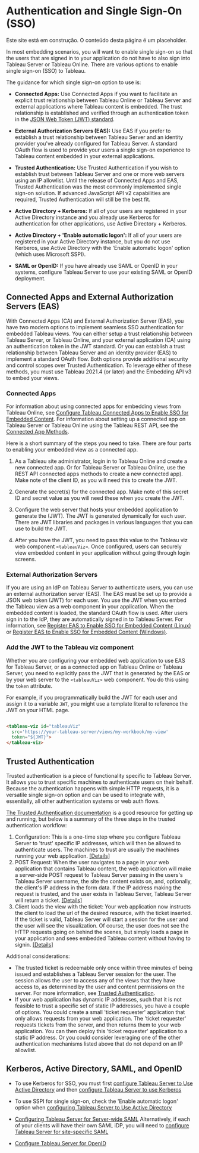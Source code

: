
# Authentication and Single Sign-On (SSO)

<Callout type="warning" emoji="⚠️">
  Este site está em construção. O conteúdo desta página é um placeholder.
</Callout>

In most embedding scenarios, you will want to enable single sign-on so that the users that are signed in to your application do not have to also sign into Tableau Server or Tableau Online. There are various options to enable single sign-on (SSO) to Tableau.


The guidance for which single sign-on option to use is:

* **Connected Apps:** Use Connected Apps if you want to facilitate an explicit trust relationship between Tableau Online or Tableau Server and external applications where Tableau content is embedded. The trust relationship is established and verified through an authentication token in the [JSON Web Token (JWT) standard](https://datatracker.ietf.org/doc/html/rfc7519).

* **External Authorization Servers (EAS):** Use EAS if you prefer to establish a trust relationship between Tableau Server and an identity provider you've already configured for Tableau Server. A standard OAuth flow is used to provide your users a single sign-on experience to Tableau content embedded in your external applications.

* **Trusted Authentication:** Use Trusted Authentication if you wish to establish trust between Tableau Server and one or more web servers using an IP allowlist. Until the release of Connected Apps and EAS, Trusted Authentication was the most commonly implemented single sign-on solution. If advanced JavaScript API v2 capabilities are required, Trusted Authentication will still be the best fit.

* **Active Directory + Kerberos:** If all of your users are registered in your Active Directory instance and you already use Kerberos for authentication for other applications, use Active Directory + Kerberos.
* **Active Directory + 'Enable automatic logon':** If all of your users are registered in your Active Directory instance, but you do not use Kerberos, use Active Directory with the 'Enable automatic logon' option (which uses Microsoft SSPI).
* **SAML or OpenID:** If you have already use SAML or OpenID in your systems, configure Tableau Server to use your existing SAML or OpenID deployment.

## Connected Apps and External Authorization Servers (EAS)

With Connected Apps (CA) and External Authorization Server (EAS), you have two modern options to implement seamless SSO authentication for embedded Tableau views. You can either setup a trust relationship between Tableau Server, or Tableau Online, and your external application (CA) using an authentication token in the JWT standard. Or you can establish a trust relationship between Tableau Server and an identity provider (EAS) to implement a standard OAuth flow. Both options provide additional security and control scopes over Trusted Authentication. To leverage either of these methods, you must use Tableau 2021.4 (or later) and the Embedding API v3 to embed your views.

### Connected Apps

For information about using connected apps for embedding views from Tableau Online, see [Configure Tableau Connected Apps to Enable SSO for Embedded Content](https://help.tableau.com/current/online/en-us/connected_apps.htm). For information about setting up a connected app on Tableau Server or Tableau Online using the Tableau REST API, see the [Connected App Methods](https://help.tableau.com/v2021.4/api/rest_api/en-us/REST/rest_api_ref_connected_app.htm).

Here is a short summary of the steps you need to take. There are four parts to enabling your embedded view as a connected app.

1. As a Tableau site administrator, login in to Tableau Online and create a new connected app. Or for Tableau Server or Tableau Online, use the REST API connected apps methods to create a new connected app). Make note of the client ID, as you will need this to create the JWT.

1. Generate the secret(s) for the connected app. Make note of this secret ID and secret value as you will need these when you create the JWT.

1. Configure the web server that hosts your embedded application to generate the (JWT). The JWT is generated dynamically for each user. There are JWT libraries and packages in various languages that you can use to build the JWT.

1. After you have the JWT, you need to pass this value to the Tableau viz web component `<tableauViz>`. Once configured, users can securely view embedded content in your application without going through login screens.

### External Authorization Servers

If you are using an IdP on Tableau Server to authenticate users, you can use an external authorization server (EAS). The EAS must be set up to provide a JSON web token (JWT) for each user. You use the JWT when you embed the Tableau view as a web component in your application. When the embedded content is loaded, the standard OAuth flow is used. After users sign in to the IdP, they are automatically signed in to Tableau Server. For information, see [Register EAS to Enable SSO for Embedded Content (Linux)](https://help.tableau.com/current/server-linux/en-us/connected_apps_eas.htm) or [Register EAS to Enable SSO for Embedded Content (Windows)](https://help.tableau.com/current/server/en-us/connected_apps_eas.htm).

### Add the JWT to the Tableau viz component

Whether you are configuring your embedded web application to use EAS for Tableau Server, or as a connected app on Tableau Online or Tableau Server, you need to explicitly pass the JWT that is generated by the EAS or by your web server to the `<tableauViz>` web component.  You do this using the `token` attribute.

For example, if you programmatically build the JWT for each user and assign it to a variable `JWT`, you might use a template literal to reference the JWT on your HTML page.

```html

<tableau-viz id="tableauViz"
  src='https://your-tableau-server/views/my-workbook/my-view'
  token="${JWT}">
</tableau-viz>


```

## Trusted Authentication

Trusted authentication is a piece of functionality specific to Tableau Server. It allows you to trust specific machines to authenticate users on their behalf. Because the authentication happens with simple HTTP requests, it is a versatile single sign-on option and can be used to integrate with, essentially, all other authentication systems or web auth flows.

[The Trusted Authentication documentation](https://onlinehelp.tableau.com/current/server/en-us/trusted_auth.htm) is a good resource for getting up and running, but below is a summary of the three steps in the trusted authentication workflow:

1. Configuration: This is a one-time step where you configure Tableau Server to 'trust' specific IP addresses, which will then be allowed to authenticate users. The machines to trust are usually the machines running your web application. [[Details]](https://onlinehelp.tableau.com/current/server/en-us/trusted_auth_trustIP.htm)
1. POST Request: When the user navigates to a page in your web application that contains Tableau content, the web application will make a server-side POST request to Tableau Server passing in the users's Tableau Server username, the site the content exists on, and, optionally, the client's IP address in the form data. If the IP address making the request is trusted, and the user exists in Tableau Server, Tableau Server will return a ticket. [[Details]](https://onlinehelp.tableau.com/current/server/en-us/trusted_auth_webrequ.htm)
1. Client loads the view with the ticket: Your web application now instructs the client to load the url of the desired resource, with the ticket inserted. If the ticket is valid, Tableau Server will start a session for the user and the user will see the visualization. Of course, the user does not see the HTTP requests going on behind the scenes, but simply loads a page in your application and sees embedded Tableau content without having to signin. [[Details]](https://onlinehelp.tableau.com/current/server/en-us/trusted_auth_webURL.htm)

Additional considerations:

* The trusted ticket is redeemable only once within three minutes of being issued and establishes a Tableau Server session for the user. The session allows the user to access any of the views that they have access to, as determined by the user and content permissions on the server. For more information, see [Trusted Authentication](https://help.tableau.com/current/server/en-us/trusted_auth.htm).
* If your web application has dynamic IP addresses, such that it is not feasible to trust a specific set of static IP addresses, you have a couple of options. You could create a small 'ticket requester' application that only allows requests from your web application. The 'ticket requester' requests tickets from the server, and then returns them to your web application. You can then deploy this 'ticket requester' application to a static IP address. Or you could consider leveraging one of the other authentication mechanisms listed above that do not depend on an IP allowlist.

## Kerberos, Active Directory, SAML, and OpenID

* To use Kerberos for SSO, you must first [configure Tableau Server to Use Active Directory](https://onlinehelp.tableau.com/current/server/en-us/config_general.htm#UserAuth) and then [configure Tableau Server to use Kerberos](https://onlinehelp.tableau.com/current/server/en-us/config_kerberos.htm)

* To use SSPI for single sign-on, check the 'Enable automatic logon' option when [configuring Tableau Server to Use Active Directory](https://onlinehelp.tableau.com/current/server/en-us/config_general.htm#UserAuth)

* [Configuring Tableau Server for Server-wide SAML](https://onlinehelp.tableau.com/current/server/en-us/config_saml.htm)
Alternatively, if each of your clients will have their own SAML iDP, you will need to [configure Tableau Server for site-specific SAML](https://onlinehelp.tableau.com/current/server/en-us/saml_site_specific.htm)

* [Configure Tableau Server for OpenID](https://onlinehelp.tableau.com/current/server/en-us/openid_auth_server_config.htm)

<br />
